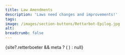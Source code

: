 ```yaml
---
title: Law Amendments
description: 'Laws need changes and improvements!'
tags:
image: /images/section-buttons/Rettarbot-Epilog.jpg
alt: 
breadcrumb: false
---
```




<SitatHero 
    title='Law amendments'
    ingress='«… the law book that the honourable lord King Magnus, our father, produced, in some cases does not seem to provide the clear reasoning that people need, and there are more circumstances in the cases than one can expect such a small book to determine.»'  
    footer='A law amendment by Eirik Magnusson’s guardian council, 2 July 1280, states that:'
/>
<Spacer height={10}/>

<Container>
    <Spacer height={10}/>
    {site?.retterboeter && meta ? (
    <SubTextsCards items={site.retterboeter} meta={meta} />
  ) : null}
</Container>

